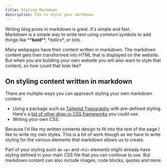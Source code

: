 ```yaml
---
title: Styling Markdown
description: CSS to style your markdown.
---
```


Writing blog posts in markdown is great. It's simple and fast.  
Markdown is a simple way to write text using common symbols to add things like \*\***bold**\*\*, \**italics*\*, or lists.

Many webpages have their content written in markdown. The markdown content gets then transformed into HTML that is displayed on the website. But when you are building your own website you will also want to style that content, so how could that look like?

## On styling content written in markdown
There are multiple ways you can approach styling your own markdown content.

- Using a package such as [Tailwind Typography](https://github.com/tailwindlabs/tailwindcss-typography) with pre-defined styling. Here's a [list of other drop-in CSS frameworks](https://github.com/swyxio/spark-joy/blob/master/README.md#drop-in-css-frameworks) you could use.
- Writing your own CSS.

Because I'd like my written contents design to fit into the rest of the page I like to write my own styles. This is a bit of work though as we have to write styling for the various elements that markdown allows us to create.

Part of your styling such as `<p>` and `<h1>` elements might already have styling defined in your main CSS file that you can continue to use. But markdown content can also include images, code blocks, quotes and more.